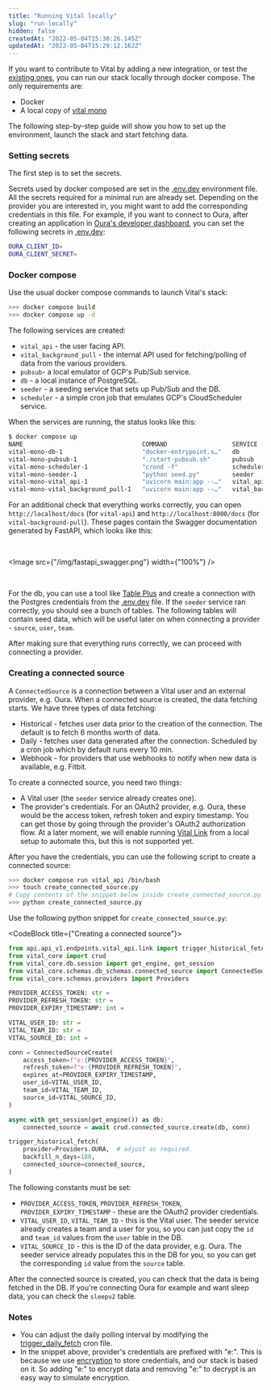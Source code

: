 ```yaml
---
title: "Running Vital locally"
slug: "run-locally"
hidden: false
createdAt: "2022-05-04T15:30:26.145Z"
updatedAt: "2022-05-04T15:29:12.162Z"
---
```



If you want to contribute to Vital by adding a new integration, or test the [existing ones](/providers/Introduction), you can run our stack locally through docker compose. The only requirements are:

* Docker
* A local copy of [vital mono](https://github.com/adeptlabs/vital-mono)

The following step-by-step guide will show you how to set up the environment, launch the stack and start fetching data.

### Setting secrets

The first step is to set the secrets.

Secrets used by docker composed are set in the [.env.dev](https://github.com/adeptlabs/vital-mono/blob/main/vital-background-pull/.env.dev) environment file.
All the secrets required for a minimal run are already set.
Depending on the provider you are interested in, you might want to add the corresponding credentials in this file.
For example, if you want to connect to Oura, after creating an application in [Oura's developer dashboard](https://cloud.ouraring.com/oauth/applications),
you can set the following secrets in [.env.dev](https://github.com/adeptlabs/vital-mono/blob/main/vital-background-pull/.env.dev):

```bash
OURA_CLIENT_ID=
OURA_CLIENT_SECRET=
```

### Docker compose

Use the usual docker compose commands to launch Vital's stack:

```bash
>>> docker compose build
>>> docker compose up -d
```

The following services are created:

* `vital_api` - the user facing API.
* `vital_background_pull` - the internal API used for fetching/polling of data from the various providers.
* `pubsub`- a local emulator of GCP's Pub/Sub service.
* `db` - a local instance of PostgreSQL.
* `seeder` - a seeding service that sets up Pub/Sub and the DB.
* `scheduler` - a simple cron job that emulates GCP's CloudScheduler service.

When the services are running, the status looks like this:

```bash
$ docker compose up
NAME                                 COMMAND                  SERVICE                 STATUS              PORTS
vital-mono-db-1                      "docker-entrypoint.s…"   db                      running             0.0.0.0:5432->5432/tcp
vital-mono-pubsub-1                  "./start-pubsub.sh"      pubsub                  running             0.0.0.0:8085->8085/tcp
vital-mono-scheduler-1               "crond -f"               scheduler               running
vital-mono-seeder-1                  "python seed.py"         seeder                  exited (0)
vital-mono-vital_api-1               "uvicorn main:app --…"   vital_api               running             0.0.0.0:80->80/tcp
vital-mono-vital_background_pull-1   "uvicorn main:app --…"   vital_background_pull   running             0.0.0.0:8000->8000/tcp
```

For an additional check that everything works correctly, you can open `http://localhost/docs` (for `vital-api`) and `http://localhost:8000/docs` (for `vital-background-pull`).
These pages contain the Swagger documentation generated by FastAPI, which looks like this:

<br/>

<Image src={"/img/fastapi_swagger.png"} width={"100%"} />

<br/>

For the db, you can use a tool like [Table Plus](https://tableplus.com) and create a connection with the Postgres credentials from the
[.env.dev](https://github.com/adeptlabs/vital-mono/blob/main/vital-background-pull/.env.dev) file. If the `seeder` service ran correctly, you should see a bunch of tables. The following tables will contain seed data, which will be useful later on when connecting a provider - `source`, `user`, `team`.

After making sure that everything runs correctly, we can proceed with connecting a provider.

### Creating a connected source

A `ConnectedSource` is a connection between a Vital user and an external provider, e.g. Oura. When a connected source is created, the data fetching starts. We have three types of data fetching:

* Historical - fetches user data prior to the creation of the connection. The default is to fetch 6 months worth of data.
* Daily - fetches user data generated after the connection. Scheduled by a cron job which by default runs every 10 min.
* Webhook - for providers that use webhooks to notify when new data is available, e.g. Fitbit.

To create a connected source, you need two things:

* A Vital user (the `seeder` service already creates one).
* The provider's credentials. For an OAuth2 provider, e.g. Oura, these would be the access token, refresh token and expiry timestamp. You can get those by going through the provider's OAuth2 authorization flow. At a later moment, we will enable running [Vital Link](/vital-link/introduction) from a local setup to automate this, but this is not supported yet.

After you have the credentials, you can use the following script to create a connected source:

```bash
>>> docker compose run vital_api /bin/bash
>>> touch create_connected_source.py
# Copy contents of the snippet below inside create_connected_source.py.
>>> python create_connected_source.py
```

Use the following python snippet for `create_connected_source.py`:

<CodeBlock title={"Creating a connected source"}>

```python
from api.api_v1.endpoints.vital_api.link import trigger_historical_fetch
from vital_core import crud
from vital_core.db.session import get_engine, get_session
from vital_core.schemas.db_schemas.connected_source import ConnectedSourceCreate
from vital_core.schemas.providers import Providers

PROVIDER_ACCESS_TOKEN: str =
PROVIDER_REFRESH_TOKEN: str =
PROVIDER_EXPIRY_TIMESTAMP: int =

VITAL_USER_ID: str =
VITAL_TEAM_ID: str =
VITAL_SOURCE_ID: int =

conn = ConnectedSourceCreate(
    access_token=f"e:{PROVIDER_ACCESS_TOKEN}",
    refresh_token=f"e:{PROVIDER_REFRESH_TOKEN}",
    expires_at=PROVIDER_EXPIRY_TIMESTAMP,
    user_id=VITAL_USER_ID,
    team_id=VITAL_TEAM_ID,
    source_id=VITAL_SOURCE_ID,
)

async with get_session(get_engine()) as db:
    connected_source = await crud.connected_source.create(db, conn)

trigger_historical_fetch(
    provider=Providers.OURA,  # adjust as required.
    backfill_n_days=180,
    connected_source=connected_source,
)
```

</CodeBlock>

The following constants must be set:

* `PROVIDER_ACCESS_TOKEN`, `PROVIDER_REFRESH_TOKEN`, `PROVIDER_EXPIRY_TIMESTAMP` - these are the OAuth2 provider credentials.
* `VITAL_USER_ID`, `VITAL_TEAM_ID` - this is the Vital user. The seeder service already creates a team and a user for you, so you can
just copy the `id` and `team_id` values from the `user` table in the DB.
* `VITAL_SOURCE_ID` - this is the ID of the data provider, e.g. Oura. The seeder service already populates this in the DB for you, so you can
get the corresponding `id` value from the `source` table.

After the connected source is created, you can check that the data is being fetched in the DB. If you're connecting Oura for example and want sleep data, you can check the `sleepv2` table.

### Notes

* You can adjust the daily polling interval by modifying the [trigger_daily_fetch](https://github.com/adeptlabs/vital-mono/blob/main/docker/cron/trigger_daily_fetch) cron file.
* In the snippet above, provider's credentials are prefixed with "e:". This is because we use [encryption](/welcome/privacy) to store credentials, and our stack is based on it. So adding "e:" to encrypt data and removing "e:" to decrypt is an easy way to simulate encryption.
